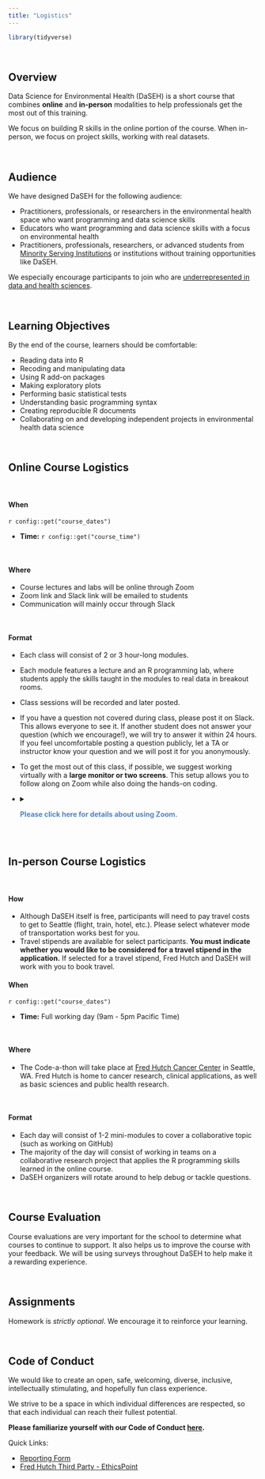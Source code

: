 ```yaml
---
title: "Logistics"
---
```


```r
library(tidyverse)
```

<br>

## Overview

Data Science for Environmental Health (DaSEH) is a short course that combines **online** and **in-person** modalities to help professionals get the most out of this training. 

We focus on building R skills in the online portion of the course. When in-person, we focus on project skills, working with real datasets.

<br>

## Audience 

We have designed DaSEH for the following audience:

- Practitioners, professionals, or researchers in the environmental health space who want programming and data science skills
- Educators who want programming and data science skills with a focus on environmental health
- Practitioners, professionals, researchers, or advanced students from [Minority Serving Institutions](https://msiexchange.nasa.gov/pdf/2023-2024%20MSI%20List.pdf) or institutions without training opportunities like DaSEH.

We especially encourage participants to join who are [underrepresented in data and health sciences](https://grants.nih.gov/grants/guide/notice-files/NOT-OD-20-031.html).

<br>

## Learning Objectives

By the end of the course, learners should be comfortable:

- Reading data into R
- Recoding and manipulating data
- Using R add-on packages
- Making exploratory plots
- Performing basic statistical tests
- Understanding basic programming syntax
- Creating reproducible R documents
- Collaborating on and developing independent projects in environmental health data science

<br>

## Online Course Logistics

<br>

#### When

`r config::get("course_dates")`

- **Time:** `r config::get("course_time")`

<br>

#### Where

- Course lectures and labs will be online through Zoom
- Zoom link and Slack link will be emailed to students
- Communication will mainly occur through Slack

<br>

#### Format

- Each class will consist of 2 or 3 hour-long modules.
- Each module features a lecture and an R programming lab, where students apply the skills taught in the modules to real data in breakout rooms.
- Class sessions will be recorded and later posted.
- If you have a question not covered during class, please post it on Slack. This allows everyone to see it. If another student does not answer your question (which we encourage!), we will try to answer it within 24 hours. If you feel uncomfortable posting a question publicly, let a TA or instructor know your question and we will post it for you anonymously.
- To get the most out of this class, if possible, we suggest working virtually with a **large monitor or two screens**. This setup allows you to follow along on Zoom while also doing the hands-on coding.  
- <details><summary> <span style = "color: #5383bb;"> **Please click here for details about using Zoom.**</span></summary>

  Zoom + Working Virtually

  ***

  * Please be aware that there is the option to use closed captioning:

  ![closed captioning on zoom](docs/images/CC.png)

  * During lectures you can indicate how you feel about the pace of the course like so:

  ![reactions about pace](docs/images/slow_fast_reactions.png)

  * In breakout room sessions you can ask for help like so:

  ![ask for help](docs/images/help.png)

  * For directions on how to change breakout rooms click [here](https://docs.google.com/document/d/1YP1pZF1bIm66_Tl15Y3eHl8pGxNIASD33mKCtGCfQzc/edit?usp=sharing).

  ***
  </details>

<br>

## In-person Course Logistics

<br>

#### How

- Although DaSEH itself is free, participants will need to pay travel costs to get to Seattle (flight, train, hotel, etc.). Please select whatever mode of transportation works best for you.
- Travel stipends are available for select participants. **You must indicate whether you would like to be considered for a travel stipend in the application.** If selected for a travel stipend, Fred Hutch and DaSEH will work with you to book travel.

#### When

`r config::get("course_dates")`

- **Time:** Full working day (9am - 5pm Pacific Time)

<br>

#### Where

- The Code-a-thon will take place at [Fred Hutch Cancer Center](https://maps.app.goo.gl/LRV4D4mELB5VzbWm8) in Seattle, WA. Fred Hutch is home to cancer research, clinical applications, as well as basic sciences and public health research.

<br>

#### Format

- Each day will consist of 1-2 mini-modules to cover a collaborative topic (such as working on GitHub)
- The majority of the day will consist of working in teams on a collaborative research project that applies the R programming skills learned in the online course. 
- DaSEH organizers will rotate around to help debug or tackle questions.

<br>

## Course Evaluation

Course evaluations are very important for the school to determine what courses to continue to support. It also helps us to improve the course with your feedback. We will be using surveys throughout DaSEH to help make it a rewarding experience.

<br>

## Assignments

Homework is *strictly optional*. We encourage it to reinforce your learning.

<br>



<!-- ### Final Project -->

<!-- This project should entail: -->

<!-- - reading in a dataset of your choosing -->
<!-- - doing some light data cleaning -->
<!-- - performing some data summarization -->
<!-- - creating a couple of visualizations -->
<!-- - doing some very light statistical analysis, like regression or t-tests -->

<!-- You may use public datasets, or your own data for the project. If using your own dataset, **be sure any sensitive information is protected**. -->

<!-- Example projects can be found with the source code: [Rmd](modules/Project_Example/Project_Example.Rmd), and the output [html](modules/Project_Example/Project_Example.html) here. -->

<!-- See the [guidelines/instructions](modules/Project_Guidelines/Project_Guidelines.html) for final projects, including dataset resources. -->

<!-- <br> -->




## Code of Conduct

We would like to create an open, safe, welcoming, diverse, inclusive, intellectually stimulating, and hopefully fun class experience.

We strive to be a space in which individual differences are respected, so that each individual can reach their fullest potential.

**Please familiarize yourself with our Code of Conduct [here](https://daseh.org/resources/code_of_conduct.html).**

Quick Links:

- [Reporting Form](https://forms.gle/WBymAnzfWYpfWk4b6)
- [Fred Hutch Third Party - EthicsPoint](https://secure.ethicspoint.com/domain/media/en/gui/89211/index.html)

<br>
